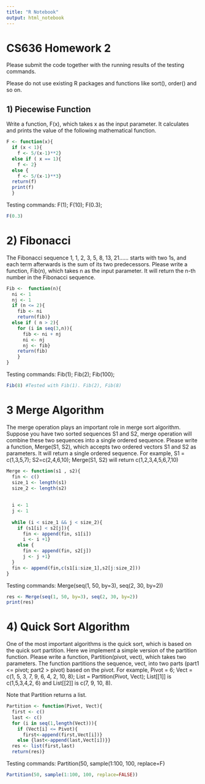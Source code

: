 ---
title: "R Notebook"
output: html_notebook
---

# CS636 Homework 2

Please submit the code together with the running results of the testing commands.

Please do not use existing R packages and functions like sort(), order() and so on.

## 1) Piecewise Function
Write a function, F(x), which takes x as the input parameter. It calculates and prints the value of the following mathematical function.


```{r}
F <- function(x){
  if (x < 1){
    f <- 5/(x-1)**2}
  else if ( x == 1){
    f <- 2}
  else {
    f <- 5/(x-1)**3}
  return(f)
  print(f)
  }
```

Testing commands:	F(1);	F(10);	F(0.3);

```{r}
F(0.3)
```

# 2) Fibonacci
The Fibonacci sequence 1, 1, 2, 3, 5, 8, 13, 21…… starts with two 1s, and each term afterwards is the sum of its two predecessors. Please write a function, Fib(n), which takes n as the input parameter. It will return the n-th number in the Fibonacci sequence.

```{r}
Fib <-  function(n){
  ni <- 1
  nj <- 1
  if (n <= 2){
    fib <- ni
    return(fib)}
  else if ( n > 2){
    for (i in seq(3,n)){
      fib <- ni + nj
      ni <- nj
      nj <- fib}
    return(fib)
    }
}
```



Testing commands:	Fib(1);	Fib(2);	Fib(100);
 
```{r}
Fib(8) #Tested with Fib(1). Fib(2), Fib(8)
```

# 3 Merge Algorithm
The merge operation plays an important role in merge sort algorithm. Suppose you have two sorted sequences S1 and S2, merge operation will combine these two sequences into a single ordered sequence. Please write a function, Merge(S1, S2), which accepts two ordered vectors S1 and S2 as parameters. It will return a single ordered sequence. For example,
S1 = c(1,3,5,7);
S2=c(2,4,6,10);
Merge(S1, S2) will return c(1,2,3,4,5,6,7,10)

```{r}
Merge <- function(s1 , s2){
  fin <- c()
  size_1 <- length(s1)
  size_2 <- length(s2)
  
  
  i <- 1
  j <- 1
  
  while (i < size_1 && j < size_2){
    if (s1[i] < s2[j]){
      fin <- append(fin, s1[i])
      i <- i +1}
    else {
      fin <- append(fin, s2[j])
      j <- j +1}
  }
  fin <- append(fin,c(s1[i:size_1],s2[j:size_2]))
}
```


Testing commands:	Merge(seq(1, 50, by=3), seq(2, 30, by=2))

```{r}
res <- Merge(seq(1, 50, by=3), seq(2, 30, by=2))
print(res)
```


# 4) Quick Sort Algorithm
One of the most important algorithms is the quick sort, which is based on the quick sort partition. Here we implement a simple version of the partition function. Please write a function, Partition(pivot, vect), which takes two parameters. The function partitions the sequence, vect, into two parts (part1 <= pivot; part2 > pivot) based on the pivot. For example,
Pivot = 6;
Vect = c(1, 5, 3, 7, 9, 6, 4, 2, 10, 8);
List = Partition(Pivot, Vect);
List[[1]] is c(1,5,3,4,2, 6) and List[[2]] is c(7, 9, 10, 8).

Note that Partition returns a list.

```{r}
Partition <- function(Pivot, Vect){
  first <- c()
  last <- c()
  for (i in seq(1,length(Vect))){
    if (Vect[i] <= Pivot){
      first<-append(first,Vect[i])}
    else {last<-append(last,Vect[i])}}
  res <- list(first,last)
  return(res)}
```


Testing commands:	Partition(50, sample(1:100, 100, replace=F) 

```{r}
Partition(50, sample(1:100, 100, replace=FALSE))
```



